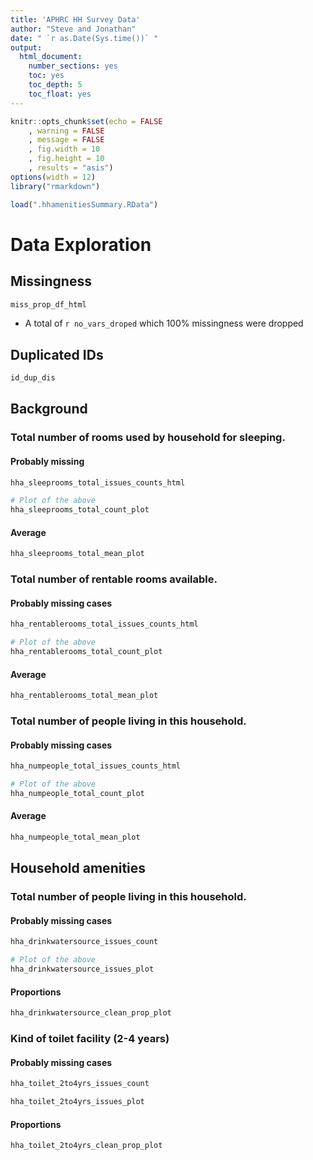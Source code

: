 ```yaml
---
title: 'APHRC HH Survey Data'
author: "Steve and Jonathan"
date: " `r as.Date(Sys.time())` "
output:
  html_document:
    number_sections: yes
    toc: yes
    toc_depth: 5
    toc_float: yes
---
```





```r
knitr::opts_chunk$set(echo = FALSE
	, warning = FALSE
	, message = FALSE
	, fig.width = 10
	, fig.height = 10
	, results = "asis")
options(width = 12)
library("rmarkdown")
```


```r
load(".hhamenitiesSummary.RData")
```


# Data Exploration

## Missingness

```r
miss_prop_df_html
```

* A total of `r no_vars_droped` which $100\%$ missingness were dropped

## Duplicated IDs

```r
id_dup_dis
```

## Background

### Total number of rooms used by household for sleeping.

#### Probably missing

```r
hha_sleeprooms_total_issues_counts_html
```

```r
# Plot of the above
hha_sleeprooms_total_count_plot 
```

#### Average

```r
hha_sleeprooms_total_mean_plot 
```


### Total number of rentable rooms available.

#### Probably missing cases

```r
hha_rentablerooms_total_issues_counts_html
```

```r
# Plot of the above
hha_rentablerooms_total_count_plot 
```

#### Average

```r
hha_rentablerooms_total_mean_plot 
```

### Total number of people living in this household.

#### Probably missing cases

```r
hha_numpeople_total_issues_counts_html
```

```r
# Plot of the above
hha_numpeople_total_count_plot
```

#### Average

```r
hha_numpeople_total_mean_plot
```

## Household amenities

### Total number of people living in this household.

#### Probably missing cases

```r
hha_drinkwatersource_issues_count
```

```r
# Plot of the above
hha_drinkwatersource_issues_plot
```

#### Proportions

```r
hha_drinkwatersource_clean_prop_plot
```


### Kind of toilet facility (2-4 years)

#### Probably missing cases

```r
hha_toilet_2to4yrs_issues_count
```

```r
hha_toilet_2to4yrs_issues_plot
```

#### Proportions

```r
hha_toilet_2to4yrs_clean_prop_plot
``` 






